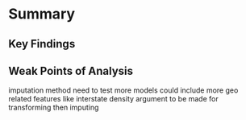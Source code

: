 # Summary

## Key Findings

## Weak Points of Analysis

imputation method
need to test more models
could include more geo related features like interstate density
argument to be made for transforming then imputing

